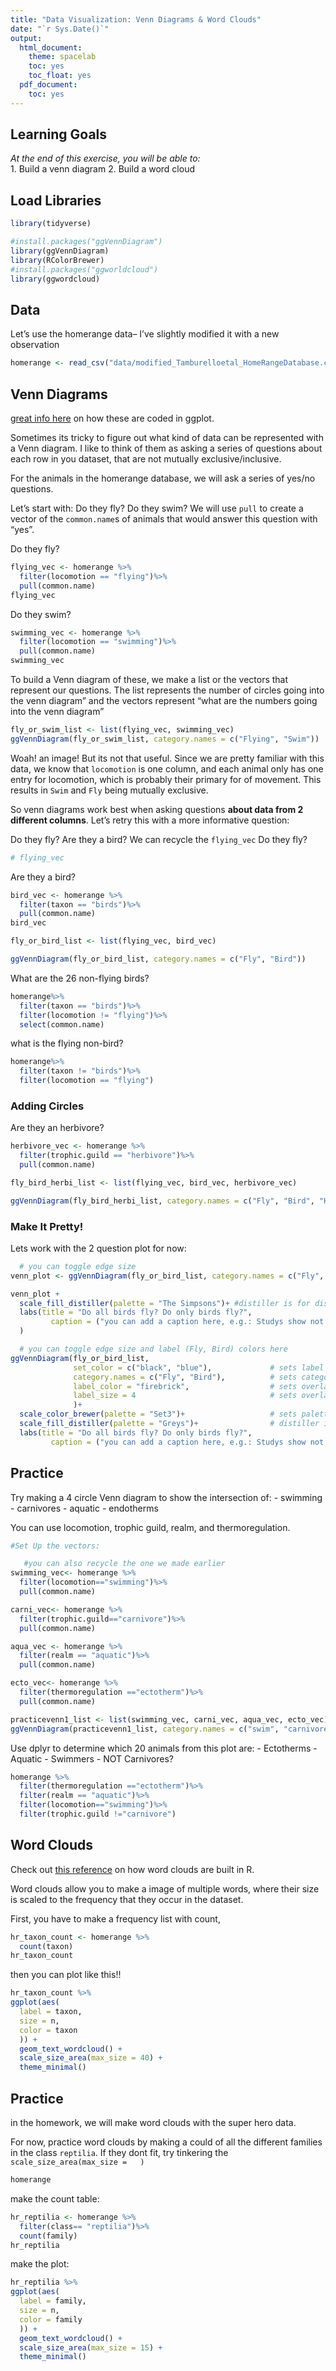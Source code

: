 ```yaml
---
title: "Data Visualization: Venn Diagrams & Word Clouds"
date: "`r Sys.Date()`"
output:
  html_document:
    theme: spacelab
    toc: yes
    toc_float: yes
  pdf_document:
    toc: yes
---
```


## Learning Goals
*At the end of this exercise, you will be able to:*    
1. Build a venn diagram
2. Build a word cloud


## Load Libraries
```r
library(tidyverse)

#install.packages("ggVennDiagram")
library(ggVennDiagram)
library(RColorBrewer)
#install.packages("ggworldcloud")
library(ggwordcloud)
```

## Data
Let's use the homerange data-- I've slightly modified it with a new observation
```r
homerange <- read_csv("data/modified_Tamburelloetal_HomeRangeDatabase.csv")

```

## Venn Diagrams

[great info here](https://cran.r-project.org/web/packages/ggVennDiagram/vignettes/using-ggVennDiagram.html) on how these are coded in ggplot. 

Sometimes its tricky to figure out what kind of data can be represented with a Venn diagram. I like to think of them as asking a series of questions about each row in you dataset, that are not mutually exclusive/inclusive. 

For the animals in the homerange database, we will ask a series of yes/no questions.

Let's start with: Do they fly? Do they swim? 
We will use `pull` to create a vector of the `common.name`s of animals that would answer this question with "yes".



Do they fly?
```r
flying_vec <- homerange %>%
  filter(locomotion == "flying")%>%
  pull(common.name)
flying_vec
```

Do they swim?
```r
swimming_vec <- homerange %>%
  filter(locomotion == "swimming")%>%
  pull(common.name)
swimming_vec
```

To build a Venn diagram of these, we make a list or the vectors that represent our questions. 
The list represents the number of circles going into the venn diagram" and the vectors represent "what are the numbers going into the venn diagram"

```r
fly_or_swim_list <- list(flying_vec, swimming_vec)
ggVennDiagram(fly_or_swim_list, category.names = c("Flying", "Swim"))
```

Woah! an image!
But its not that useful. Since we are pretty familiar with this data, we know that `locomotion` is one column, and each animal only has one entry for locomotion, which is probably their primary for of movement. This results in `Swim` and `Fly` being mutually exclusive. 


So venn diagrams work best when asking questions **about data from 2 different columns**. 
Let's retry this with a more informative question: 

Do they fly? Are they a bird? 
We can recycle the `flying_vec`
Do they fly?
```r
# flying_vec
```

Are they a bird?
```r
bird_vec <- homerange %>%
  filter(taxon == "birds")%>%
  pull(common.name)
bird_vec
```


```r
fly_or_bird_list <- list(flying_vec, bird_vec)

ggVennDiagram(fly_or_bird_list, category.names = c("Fly", "Bird"))
```


What are the 26 non-flying birds?
```r
homerange%>%
  filter(taxon == "birds")%>%
  filter(locomotion != "flying")%>%
  select(common.name)
```

what is the flying non-bird?
```r
homerange%>%
  filter(taxon != "birds")%>%
  filter(locomotion == "flying")
```



### Adding Circles
Are they an herbivore?


```r
herbivore_vec <- homerange %>%
  filter(trophic.guild == "herbivore")%>%
  pull(common.name)

```

```r
fly_bird_herbi_list <- list(flying_vec, bird_vec, herbivore_vec)

ggVennDiagram(fly_bird_herbi_list, category.names = c("Fly", "Bird", "Herbivore"))
```

### Make It Pretty!

Lets work with the 2 question plot for now:
```r
  # you can toggle edge size
venn_plot <- ggVennDiagram(fly_or_bird_list, category.names = c("Fly", "Bird"), edge_size = 5)

venn_plot +
  scale_fill_distiller(palette = "The Simpsons")+ #distiller is for discrete data
  labs(title = "Do all birds fly? Do only birds fly?",
         caption = ("you can add a caption here, e.g.: Studys show not all birds fly, and not only birds fly")
  )
```

```r
  # you can toggle edge size and label (Fly, Bird) colors here
ggVennDiagram(fly_or_bird_list,
              set_color = c("black", "blue"),             # sets label colors
              category.names = c("Fly", "Bird"),          # sets category label names
              label_color = "firebrick",                  # sets overlap-quantity label color
              label_size = 4                              # sets overlap-label size
              )+
  scale_color_brewer(palette = "Set3")+                   # sets palette for circle colors
  scale_fill_distiller(palette = "Greys")+                # distiller is for discrete data
  labs(title = "Do all birds fly? Do only birds fly?",
         caption = ("you can add a caption here, e.g.: Studys show not all birds fly, and not only birds fly") )
```



## Practice

Try making a 4 circle Venn diagram to show the intersection of:
- swimming
- carnivores
- aquatic
- endotherms

You can use locomotion, trophic guild, realm, and thermoregulation. 

```r
#Set Up the vectors:

   #you can also recycle the one we made earlier
swimming_vec<- homerange %>%
  filter(locomotion=="swimming")%>%
  pull(common.name)

carni_vec<- homerange %>%
  filter(trophic.guild=="carnivore")%>%
  pull(common.name)

aqua_vec <- homerange %>% 
  filter(realm == "aquatic")%>%
  pull(common.name)

ecto_vec<- homerange %>%
  filter(thermoregulation =="ectotherm")%>%
  pull(common.name)

```

```r
practicevenn1_list <- list(swimming_vec, carni_vec, aqua_vec, ecto_vec)
ggVennDiagram(practicevenn1_list, category.names = c("swim", "carnivore", "aquatic", "ectotherms"))
```


Use dplyr to determine which 20 animals from this plot are:
- Ectotherms
- Aquatic
- Swimmers
- NOT Carnivores?

```r
homerange %>%
  filter(thermoregulation =="ectotherm")%>%
  filter(realm == "aquatic")%>%
  filter(locomotion=="swimming")%>%
  filter(trophic.guild !="carnivore")
```




## Word Clouds

Check out [this reference](https://lepennec.github.io/ggwordcloud/) on how word clouds are built in R. 


Word clouds allow you to make a image of multiple words, where their size is scaled to the frequency that they occur in the dataset. 

First, you have to make a frequency list with count, 
```r
hr_taxon_count <- homerange %>% 
  count(taxon)
hr_taxon_count
```

then you can plot like this!!
```r
hr_taxon_count %>% 
ggplot(aes(
  label = taxon, 
  size = n,
  color = taxon
  )) +
  geom_text_wordcloud() +
  scale_size_area(max_size = 40) +
  theme_minimal()
```

## Practice
in the homework, we will make word clouds with the super hero data. 

For now, practice word clouds by making a could of all the different families in the class `reptilia`.
If they dont fit, try tinkering the `scale_size_area(max_size =   )`

```r
homerange
```

make the count table:
```r
hr_reptilia <- homerange %>% 
  filter(class== "reptilia")%>%
  count(family)
hr_reptilia
```


make the plot:
```r
hr_reptilia %>% 
ggplot(aes(
  label = family, 
  size = n,
  color = family
  )) +
  geom_text_wordcloud() +
  scale_size_area(max_size = 15) +
  theme_minimal()
```
